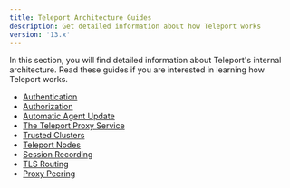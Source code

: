 ```yaml
---
title: Teleport Architecture Guides
description: Get detailed information about how Teleport works
version: '13.x'
---
```


In this section, you will find detailed information about Teleport's internal
architecture. Read these guides if you are interested in learning how Teleport
works.

- [Authentication](/ver/13.x/architecture/authentication)
- [Authorization](/ver/13.x/architecture/authorization)
- [Automatic Agent Update](/ver/13.x/architecture/agent-update-management)
- [The Teleport Proxy Service](/ver/13.x/architecture/proxy)
- [Trusted Clusters](/ver/13.x/architecture/trustedclusters)
- [Teleport Nodes](/ver/13.x/architecture/nodes)
- [Session Recording](/ver/13.x/architecture/session-recording)
- [TLS Routing](/ver/13.x/architecture/tls-routing)
- [Proxy Peering](/ver/13.x/architecture/proxy-peering)
